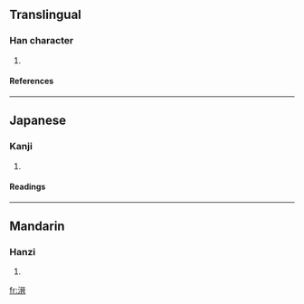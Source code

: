 ==Translingual==
===Han character===
{{Han char|rn=85|rad=水|as=10|sn=13|four=3116<sub>1</sub>|canj=水一金日 (EMCA), 水一戈日 (EMIA)}}
# {{defn|Han|sort=水10}}
====References====
{{Han ref|kx=0639.120|dkj=17922|dj=1046.050|hdz=31697.050|uh=6E8D|ud=28301|bh=DE61|bd=56929}}

----
==Japanese==
===Kanji===
{{ja-kanji|grade=|rs=水10}}
# {{defn|Japanese}} 
====Readings====
{{ja-readings|on=[[しん]] (shin)|kun=}}

----
==Mandarin==
===Hanzi===
{{cmn-hanzi|pin=[[jìn]] ([[jin4]])|wg=chin<sup>4</sup>}}
# {{defn|Mandarin}}

[[fr:溍]]